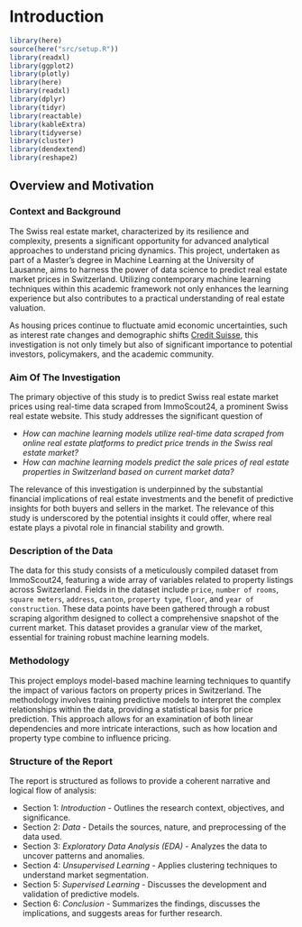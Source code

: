 # Introduction

```r
library(here)
source(here("src/setup.R"))
library(readxl)
library(ggplot2)
library(plotly)
library(here)
library(readxl)
library(dplyr)
library(tidyr)
library(reactable)
library(kableExtra)
library(tidyverse)
library(cluster)
library(dendextend)
library(reshape2)

```

## Overview and Motivation
### Context and Background

The Swiss real estate market, characterized by its resilience and complexity, presents a significant opportunity for advanced analytical approaches to understand pricing dynamics. This project, undertaken as part of a Master’s degree in Machine Learning at the University of Lausanne, aims to harness the power of data science to predict real estate market prices in Switzerland. Utilizing contemporary machine learning techniques within this academic framework not only enhances the learning experience but also contributes to a practical understanding of real estate valuation.

As housing prices continue to fluctuate amid economic uncertainties, such as interest rate changes and demographic shifts [Credit Suisse](https://www.credit-suisse.com/ch/en/private-clients/mortgages/schweizer-immobilienmarkt-aktuelle-fakten.html), this investigation is not only timely but also of significant importance to potential investors, policymakers, and the academic community.

### Aim Of The Investigation
The primary objective of this study is to predict Swiss real estate market prices using real-time data scraped from ImmoScout24, a prominent Swiss real estate website. This study addresses the significant question of 

- *How can machine learning models utilize real-time data scraped from online real estate platforms to predict price trends in the Swiss real estate market?* 
- *How can machine learning models predict the sale prices of real estate properties in Switzerland based on current market data?*

The relevance of this investigation is underpinned by the substantial financial implications of real estate investments and the benefit of predictive insights for both buyers and sellers in the market.
The relevance of this study is underscored by the potential insights it could offer, where real estate plays a pivotal role in financial stability and growth.

### Description of the Data
The data for this study consists of a meticulously compiled dataset from ImmoScout24, featuring a wide array of variables related to property listings across Switzerland. Fields in the dataset include `price`, `number of rooms`, `square meters`, `address`, `canton`, `property type`, `floor`, and `year of construction`. These data points have been gathered through a robust scraping algorithm designed to collect a comprehensive snapshot of the current market. This dataset provides a granular view of the market, essential for training robust machine learning models.

### Methodology
This project employs model-based machine learning techniques to quantify the impact of various factors on property prices in Switzerland. The methodology involves training predictive models to interpret the complex relationships within the data, providing a statistical basis for price prediction. This approach allows for an examination of both linear dependencies and more intricate interactions, such as how location and property type combine to influence pricing.

### Structure of the Report
The report is structured as follows to provide a coherent narrative and logical flow of analysis:

- Section 1: *Introduction* - Outlines the research context, objectives, and significance.
- Section 2: *Data* - Details the sources, nature, and preprocessing of the data used.
- Section 3: *Exploratory Data Analysis (EDA)* - Analyzes the data to uncover patterns and anomalies.
- Section 4: *Unsupervised Learning* - Applies clustering techniques to understand market segmentation.
- Section 5: *Supervised Learning* - Discusses the development and validation of predictive models.
- Section 6: *Conclusion* - Summarizes the findings, discusses the implications, and suggests areas for further research.
